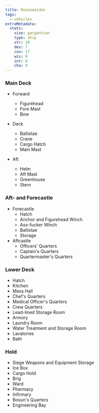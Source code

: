 ```yaml
---
title: Rozenmaiden
tags:
  - vehicles
extraMetadata:
  stats:
    size: gargantuan
    type: ship
    str: 20
    dex: 7
    con: 17
    wis: 0
    int: 0
    cha: 0
---
```



### Main Deck

<Map asset={Deck01Image} width={500} height={500} alt="Rozenmaiden Main Deck" />

* Forward

  * Figurehead
  * Fore Mast
  * Bow

* Deck
  * Ballistae
  * Crane
  * Cargo Hatch
  * Main Mast

* Aft
  * Helm
  * Aft Mast
  * Greenhouse
  * Stern

### Aft- and Forecastle

<Map asset={Castle02Image} width={500} height={500} alt="Rozenmaiden Aft- and Forecastle" />

* Forecastle
  * Hatch
  * Anchor and Figurehead Winch
  * Ass-fucker Winch
  * Ballistae
  * Storage
* Aftcastle
  * Officers' Quarters
  * Captain's Quarters
  * Quartermaster's Quarters

### Lower Deck

<Map asset={LowerDeck03Image} width={500} height={500} alt="Rozenmaiden Lower Deck" />

* Hatch
* Kitchen
* Mess Hall
* Chef's Quarters
* Medical Officer's Quarters
* Crew Quarters
* Lead-lined Storage Room
* Armory
* Laundry Room
* Water Treatment and Storage Room
* Lavatories
* Bath

### Hold

<Map asset={Hold04Image} width={500} height={500} alt="Rozenmaiden Hold" />

* Siege Weapons and Equipment Storage
* Ice Box
* Cargo Hold
* Brig
* Ward
* Pharmacy
* Infirmary
* Bosun's Quarters
* Engineering Bay
